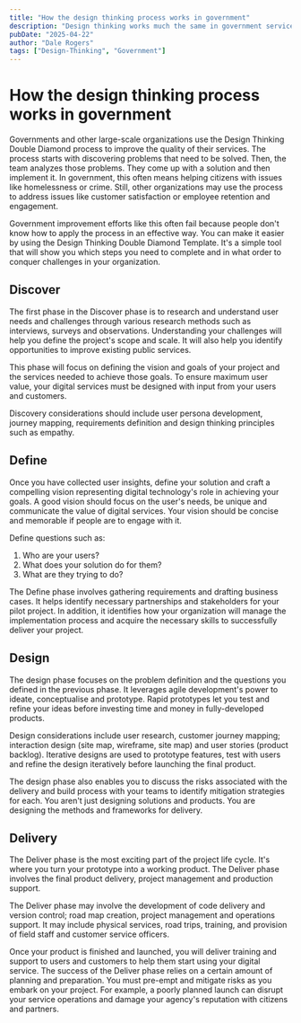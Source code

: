 ```yaml
---
title: "How the design thinking process works in government"
description: "Design thinking works much the same in government services as it does for any other organisation. But working with governments can be challenging here's some ..."
pubDate: "2025-04-22"
author: "Dale Rogers"
tags: ["Design-Thinking", "Government"]
---
```


# How the design thinking process works in government

Governments and other large-scale organizations use the Design Thinking Double Diamond process to improve the quality of their services. The process starts with discovering problems that need to be solved. Then, the team analyzes those problems. They come up with a solution and then implement it. In government, this often means helping citizens with issues like homelessness or crime. Still, other organizations may use the process to address issues like customer satisfaction or employee retention and engagement.

Government improvement efforts like this often fail because people don't know how to apply the process in an effective way. You can make it easier by using the Design Thinking Double Diamond Template. It's a simple tool that will show you which steps you need to complete and in what order to conquer challenges in your organization.

## Discover

The first phase in the Discover phase is to research and understand user needs and challenges through various research methods such as interviews, surveys and observations. Understanding your challenges will help you define the project's scope and scale. It will also help you identify opportunities to improve existing public services.

This phase will focus on defining the vision and goals of your project and the services needed to achieve those goals. To ensure maximum user value, your digital services must be designed with input from your users and customers.

Discovery considerations should include user persona development, journey mapping, requirements definition and design thinking principles such as empathy.

## Define

Once you have collected user insights, define your solution and craft a compelling vision representing digital technology's role in achieving your goals. A good vision should focus on the user's needs, be unique and communicate the value of digital services. Your vision should be concise and memorable if people are to engage with it.

Define questions such as:

1. Who are your users?
2. What does your solution do for them?
3. What are they trying to do?

The Define phase involves gathering requirements and drafting business cases. It helps identify necessary partnerships and stakeholders for your pilot project. In addition, it identifies how your organization will manage the implementation process and acquire the necessary skills to successfully deliver your project.

## Design

The design phase focuses on the problem definition and the questions you defined in the previous phase. It leverages agile development's power to ideate, conceptualise and prototype. Rapid prototypes let you test and refine your ideas before investing time and money in fully-developed products.

Design considerations include user research, customer journey mapping; interaction design (site map, wireframe, site map) and user stories (product backlog). Iterative designs are used to prototype features, test with users and refine the design iteratively before launching the final product.

The design phase also enables you to discuss the risks associated with the delivery and build process with your teams to identify mitigation strategies for each. You aren't just designing solutions and products. You are designing the methods and frameworks for delivery.

## Delivery

The Deliver phase is the most exciting part of the project life cycle. It's where you turn your prototype into a working product. The Deliver phase involves the final product delivery, project management and production support.

The Deliver phase may involve the development of code delivery and version control; road map creation, project management and operations support. It may include physical services, road trips, training, and provision of field staff and customer service officers.

Once your product is finished and launched, you will deliver training and support to users and customers to help them start using your digital service. The success of the Deliver phase relies on a certain amount of planning and preparation. You must pre-empt and mitigate risks as you embark on your project. For example, a poorly planned launch can disrupt your service operations and damage your agency's reputation with citizens and partners.
